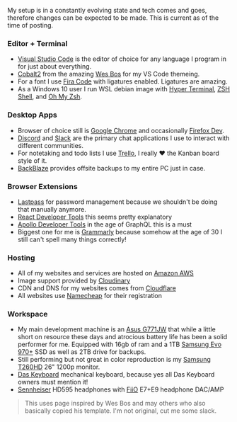 My setup is in a constantly evolving state and tech comes and goes, therefore changes can be expected to be made. This is current as of the time of posting.

### Editor + Terminal

- [Visual Studio Code](https://code.visualstudio.com/) is the editor of choice for any language I program in for just about everything.
- [Cobalt2](https://github.com/wesbos/cobalt2-vscode) from the amazing [Wes Bos](https://wesbos.com) for my VS Code themeing.
- For a font I use [Fira Code](https://github.com/tonsky/FiraCode) with ligatures enabled. Ligatures are amazing.
- As a Windows 10 user I run WSL debian image with [Hyper Terminal](https://hyper.is/), [ZSH Shell](http://zsh.sourceforge.net/), and [Oh My Zsh](https://ohmyz.sh/).

### Desktop Apps

- Browser of choice still is [Google Chrome](https://www.google.com/chrome/) and occasionally [Firefox Dev](https://www.mozilla.org/en-US/firefox/developer/).
- [Discord](https://discordapp.com/) and [Slack](https://slack.com/) are the primary chat applications I use to interact with different communities.
- For notetaking and todo lists I use [Trello](https://trello.com/), I really ❤ the Kanban board style of it.
- [BackBlaze](https://www.backblaze.com/index-dd.html) provides offsite backups to my entire PC just in case.

### Browser Extensions

- [Lastpass](https://www.lastpass.com/) for password management because we shouldn't be doing that manually anymore.
- [React Developer Tools](https://chrome.google.com/webstore/detail/react-developer-tools/fmkadmapgofadopljbjfkapdkoienihi?hl=en) this seems pretty explanatory
- [Apollo Developer Tools](https://chrome.google.com/webstore/detail/apollo-client-developer-t/jdkknkkbebbapilgoeccciglkfbmbnfm?hl=en-US) in the age of GraphQL this is a must
- Biggest one for me is [Grammarly](https://www.grammarly.com/) because somehow at the age of 30 I still can't spell many things correctly!

### Hosting

- All of my websites and services are hosted on [Amazon AWS](https://aws.amazon.com)
- Image support provided by [Cloudinary](https://cloudinary.com)
- CDN and DNS for my websites comes from [Cloudflare](https://cloudflare.com)
- All websites use [Namecheap](https://namecheap.com) for their registration

### Workspace

- My main development machine is an [Asus G771JW](https://www.asus.com/us/ROG-Republic-Of-Gamers/ROG-G771JW/) that while a little short on resource these days and atrocious battery life has been a solid performer for me. Equipped with 16gb of ram and a 1TB [Samsung Evo 970+](https://www.samsung.com/us/computing/memory-storage/solid-state-drives/ssd-970-evo-plus-nvme-m-2-1-tb-mz-v7s1t0b-am/) SSD as well as 2TB drive for backups.
- Still performing but not great in color reproduction is my [Samsung T260HD](https://www.samsung.com/us/business/support/owners/product/touch-of-color-series-t260hd/) 26" 1200p monitor.
- [Das Keyboard](https://www.daskeyboard.com/) mechanical keyboard, because yes all Das Keyboard owners must mention it!
- [Sennheiser](https://en-us.sennheiser.com/headphones) HD595 headphones with [FiiO](https://www.fiio.com/) E7+E9 headphone DAC/AMP

> This uses page inspired by Wes Bos and may others who also basically copied his template. I'm not original, cut me some slack.
